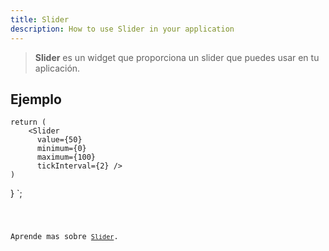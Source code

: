 ```yaml
---
title: Slider
description: How to use Slider in your application
---
```



> **Slider** es un widget que proporciona un slider que puedes usar en tu aplicación.

## Ejemplo


    return (
        <Slider 
          value={50} 
          minimum={0} 
          maximum={100} 
          tickInterval={2} />
    )
}
`;

<Code code={sliderExample} title='example_slider.tsx' lang='tsx' />

Aprende mas sobre [`Slider`](https://vixen-js.github.io/docs/build-application-vanilla/Basic-Widgets/QSlider).
